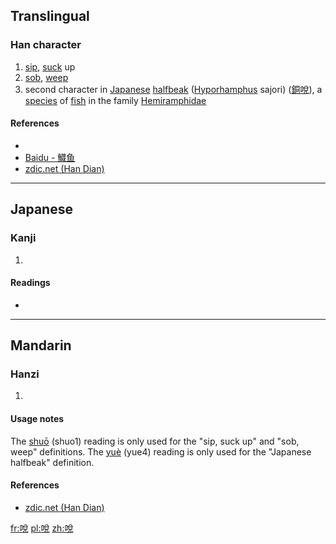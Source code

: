 ==Translingual==

===Han character===
{{Han char|rn=30|rad=口|as=07|sn=10|four=|canj=口金口山 (RCRU)|ids=⿰[[口]][[兌]]}}

# [[sip]], [[suck]] up
# [[sob]], [[weep]]
# second character in [[Japanese]] [[halfbeak]] ([[w:Hyporhamphus|Hyporhamphus]] sajori) ([[銅哾]]), a [[species]] of [[fish]] in the family [[w:Halfbeak|Hemiramphidae]]

====References====
* {{Han ref|kx=0191.190|dkj=03684|hdz=10631.170|uh=54FE|ud=21758}}
*[http://baike.baidu.com/view/423936.htm Baidu - 鱵鱼]
*[http://www.zdic.net/z/16/js/54FE.htm zdic.net (Han Dian)]

----

==Japanese==

===Kanji===
{{ja-kanji|grade=|rs=口07}}

# {{defn|lang=ja|sort=口07}}

====Readings====
* {{ja-readings|on=[[やつ]] (yatsu), [[やち]] (yachi)|kun=[[なめる]] (nameru)}}

----

==Mandarin==

===Hanzi===
{{cmn-hanzi|pin=[[shuō]] ([[shuo1]]), [[yuè]] ([[yue4]])|wg=shuo<sup>1</sup>, yüeh<sup>4</sup>}}

# {{defn|lang=cmn|sort=口07}}

====Usage notes====
The [[shuō]] (shuo1) reading is only used for the "sip, suck up" and "sob, weep" definitions. The [[yuè]] (yue4) reading is only used for the "Japanese halfbeak" definition.

====References====
*[http://www.zdic.net/z/16/js/54FE.htm zdic.net (Han Dian)]

[[fr:哾]]
[[pl:哾]]
[[zh:哾]]